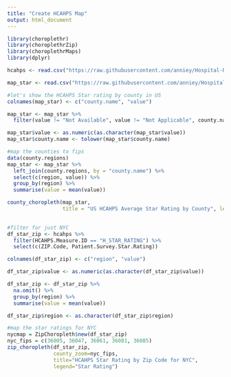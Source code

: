 ```yaml
---
title: "Create HCAHPS Map"
output: html_document
---
```




```r
library(choroplethr)
library(choroplethrZip) 
library(choroplethrMaps)
library(dplyr)

hcahps <- read.csv("https://raw.githubusercontent.com/anniey/Hospital-Ranking-CS107/master/Raw%20Data/hcahps.csv") #national

map_star <- read.csv("https://raw.githubusercontent.com/anniey/Hospital-Ranking-CS107/master/Raw%20Data/For%20Map%20only.csv")

#let's show the HCAHPS Star rating by county in US
colnames(map_star) <- c("county.name", "value")

map_star <- map_star %>%
  filter(value != "Not Available", value != "Not Applicable", county.name != "")

map_star$value <- as.numeric(as.character(map_star$value)) 
map_star$county.name <- tolower(map_star$county.name)

#map the counties to fips
data(county.regions)
map_star <- map_star %>%
  left_join(county.regions, by = "county.name") %>%
  select(c(region, value)) %>%
  group_by(region) %>%
  summarise(value = mean(value))

county_choropleth(map_star, 
                  title = "US HCAHPS Average Star Rating by County", legend = "Average Star Rating")

  
#filter for just NYC
df_star_zip <- hcahps %>%
  filter(HCAHPS.Measure.ID == "H_STAR_RATING") %>%
  select(c(ZIP.Code, Patient.Survey.Star.Rating)) 

colnames(df_star_zip) <- c("region", "value")

df_star_zip$value <- as.numeric(as.character(df_star_zip$value)) 

df_star_zip <- df_star_zip %>%
  na.omit() %>%
  group_by(region) %>%
  summarise(value = mean(value))

df_star_zip$region <- as.character(df_star_zip$region)

#map the star ratings for NYC
nycmap = ZipChoropleth$new(df_star_zip)
nyc_fips = c(36005, 36047, 36061, 36081, 36085)
zip_choropleth(df_star_zip, 
               county_zoom=nyc_fips, 
               title="HCAHPS Star Rating by Zip Code for NYC",
               legend="Star Rating")

```


